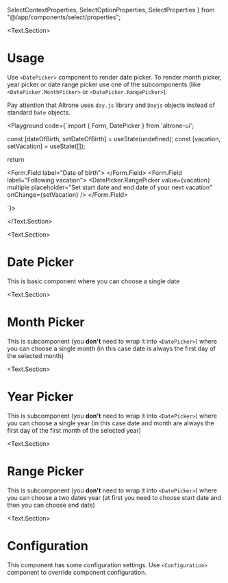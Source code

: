   SelectContextProperties,
  SelectOptionProperties,
  SelectProperties
} from "@/app/components/select/properties";

<BluePrint title="Date Picker" description="This component is used to choose a date or a range of dates" />

<Text.Section>
# Usage

  Use `<DatePicker>` component to render date picker. To render month picker, year picker or date range picker use one of
  the subcomponents (like `<DatePicker.MonthPicker>` or `<DatePicker.RangePicker>`).


  Pay attention that Altrone uses `day.js` library and `Dayjs` objects instead of standard `Date` objects.

  <Playground code={`import { Form, DatePicker } from 'altrone-ui';

const [dateOfBirth, setDateOfBirth] = useState(undefined);
const [vacation, setVacation] = useState([]);

return <Form>
  <Form.Field label="Date of birth">
    <DatePicker value={dateOfBirth} placeholder="When have you born?" onChange={setDateOfBirth} />
  </Form.Field>
  <Form.Field label="Following vacation">
    <DatePicker.RangePicker value={vacation} multiple placeholder="Set start date and end date of your next vacation" onChange={setVacation} />
  </Form.Field>
</Form>
`}>
      <DatePickerDemo />
    </Playground>

</Text.Section>

<Text.Section>
  # Date Picker

  This is basic component where you can choose a single date

  <PropertiesTable title="Properties" data={DatePickerProperties} />
</Text.Section>

<Text.Section>
  # Month Picker

  This is subcomponent (you **don't** need to wrap it into `<DatePicker>`) where you can choose a single month (in this case date is always the first day of the selected month)

  <PropertiesTable title="Properties" data={DatePickerProperties} />
</Text.Section>

<Text.Section>
  # Year Picker

  This is subcomponent (you **don't** need to wrap it into `<DatePicker>`) where you can choose a single year (in this case date and month are always the first day of the
  first month of the selected year)

  <PropertiesTable title="Properties" data={DatePickerProperties} />
</Text.Section>

<Text.Section>
  # Range Picker

  This is subcomponent (you **don't** need to wrap it into `<DatePicker>`) where you can choose a two dates year (at first you need to choose start date and then you can choose end date)

  <PropertiesTable title="Properties" data={DatePickerRangeProperties} />
</Text.Section>

<Text.Section>
# Configuration

This component has some configuration settings. Use `<Configuration>` component to override component configuration.

<ConfigTable filter="datePicker." />
</Text.Section>